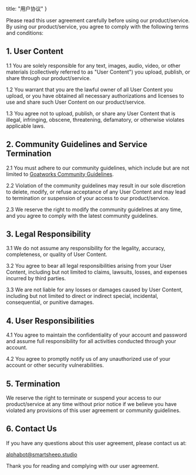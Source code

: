   title: "用户协议"
}

Please read this user agreement carefully before using our product/service. By using our product/service, you agree to comply with the following terms and conditions:

## 1. User Content

1.1 You are solely responsible for any text, images, audio, video, or other materials (collectively referred to as "User Content") you upload, publish, or share through our product/service.

1.2 You warrant that you are the lawful owner of all User Content you upload, or you have obtained all necessary authorizations and licenses to use and share such User Content on our product/service.

1.3 You agree not to upload, publish, or share any User Content that is illegal, infringing, obscene, threatening, defamatory, or otherwise violates applicable laws.

## 2. Community Guidelines and Service Termination

2.1 You must adhere to our community guidelines, which include but are not limited to [Goatworks Community Guidelines](/legal/community-guidelines).

2.2 Violation of the community guidelines may result in our sole discretion to delete, modify, or refuse acceptance of any User Content and may lead to termination or suspension of your access to our product/service.

2.3 We reserve the right to modify the community guidelines at any time, and you agree to comply with the latest community guidelines.

## 3. Legal Responsibility

3.1 We do not assume any responsibility for the legality, accuracy, completeness, or quality of User Content.

3.2 You agree to bear all legal responsibilities arising from your User Content, including but not limited to claims, lawsuits, losses, and expenses incurred by third parties.

3.3 We are not liable for any losses or damages caused by User Content, including but not limited to direct or indirect special, incidental, consequential, or punitive damages.

## 4. User Responsibilities

4.1 You agree to maintain the confidentiality of your account and password and assume full responsibility for all activities conducted through your account.

4.2 You agree to promptly notify us of any unauthorized use of your account or other security vulnerabilities.

## 5. Termination

We reserve the right to terminate or suspend your access to our product/service at any time without prior notice if we believe you have violated any provisions of this user agreement or community guidelines.

## 6. Contact Us

If you have any questions about this user agreement, please contact us at:

alphabot@smartsheep.studio

Thank you for reading and complying with our user agreement.